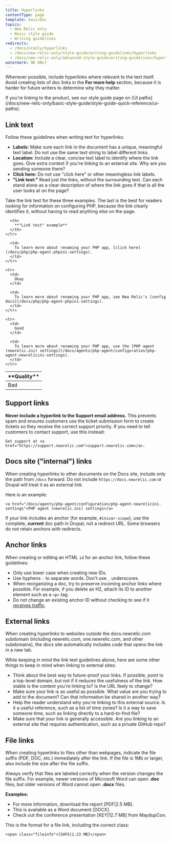 ```yaml
---
title: Hyperlinks
contentType: page
template: basicDoc
topics:
  - New Relic only
  - Basic style guide
  - Writing guidelines
redirects:
  - /docs/nronly/hyperlinks
  - /docs/new-relic-only/style-guide/writing-guidelines/hyperlinks
  - /docs/new-relic-only/advanced-style-guide/writing-guidelines/hyperlinks
watermark: NR ONLY
---
```


Whenever possible, include hyperlinks where relevant to the text itself. Avoid creating lists of doc links in the **For more help** section, because it is harder for future writers to determine why they matter.

<Callout variant="tip">
  If you're linking to the product, see our style guide page on [UI paths](/docs/new-relic-only/basic-style-guide/style-guide-quick-reference/ui-paths).
</Callout>

## Link text

Follow these guidelines when writing text for hyperlinks:

* **Labels:** Make sure each link in the document has a unique, meaningful text label. Do not use the same text string to label different links.
* **Location:** Include a clear, concise text label to identify where the link goes. Give extra context if you're linking to an external site. Why are you sending someone there?
* **Click here:** Do not use "click here" or other meaningless link labels.
* **"Link test:"** Read just the links, without the surrounding text. Can each stand alone as a clear description of where the link goes if that is all the user looks at on the page?

Take the link test for these three examples. The last is the best for readers looking for information on configuring PHP, because the link clearly identifies it, without having to read anything else on the page.

<Table>
  <thead>
    <tr>
      <th width={100}>
        **Quality**
      </th>

      <th>
        **"Link test" example**
      </th>
    </tr>
  </thead>

  <tbody>
    <tr>
      <td>
        Bad
      </td>

      <td>
        To learn more about renaming your PHP app, [click here](/docs/php/php-agent-phpini-settings).
      </td>
    </tr>

    <tr>
      <td>
        Okay
      </td>

      <td>
        To learn more about renaming your PHP app, see New Relic's [config docs](/docs/php/php-agent-phpini-settings).
      </td>
    </tr>

    <tr>
      <td>
        Good
      </td>

      <td>
        To learn more about renaming your PHP app, use the [PHP agent (newrelic.ini) settings](/docs/agents/php-agent/configuration/php-agent-newrelicini-settings).
      </td>
    </tr>
  </tbody>
</Table>

## Support links

**Never include a hyperlink to the Support email address.** This prevents spam and ensures customers use the ticket submission form to create tickets so they receive the correct support priority. If you need to tell customers to contact support, use this instead:

```
Get support at <a href="https://support.newrelic.com">support.newrelic.com</a>.
```

## Docs site ("internal") links

When creating hyperlinks to other documents on the Docs site, include only the path from `/docs` forward. Do not include `https://docs.newrelic.com` or Drupal will treat it as an external link.

Here is an example:

```
<a href="/docs/agents/php-agent/configuration/php-agent-newrelicini-settings">PHP agent (newrelic.ini) settings</a>
```

If your link includes an anchor (for example, `#inivar-scope`), use the complete, **current** doc path in Drupal, not a redirect URL. Some browsers do not retain anchors with redirects.

## Anchor links

When creating or editing an HTML `id` for an anchor link, follow these guidelines:

* Only use lower case when creating new IDs.
* Use hyphens `-` to separate words. Don't use `_` underscores.
* When reorganizing a doc, try to preserve incoming anchor links where possible. For example, if you delete an H2, attach its ID to another element such as a `<p>` tag.
* Do not change an existing anchor ID without checking to see if it [receives traffic](https://insights.newrelic.com/accounts/727059/dashboards/142572).

## External links

When creating hyperlinks to websites outside the docs.newrelic.com subdomain (including newrelic.com, one.newrelic.com, and other subdomains), the docs site automatically includes code that opens the link in a new tab.

While keeping in mind the link text guidelines above, here are some other things to keep in mind when linking to external sites:

* Think about the best way to future-proof your links. If possible, point to a top-level domain, but not if it reduces the usefulness of the link. How stable is the content you're linking to? Is the URL likely to change?
* Make sure your link is as useful as possible. What value are you trying to add to the document? Can that information be shared in another way?
* Help the reader understand why you're linking to this external source. Is it a useful reference, such as a list of time zones? Is it a way to save someone time, such as linking directly to a hard-to-find file?
* Make sure that your link is generally accessible. Are you linking to an external site that requires authentication, such as a private GitHub repo?

## File links

When creating hyperlinks to files other than webpages, indicate the file suffix (PDF, DOC, etc.) immediately after the link. If the file is 1Mb or larger, also include the size after the file suffix.

Always verify that files are labeled correctly when the version changes the file suffix. For example, newer versions of Microsoft Word can open **.doc** files, but older versions of Word cannot open **.docx** files.

**Examples:**

* For more information, download the report \[PDF|2.5 MB].
* This is available as a Word document \[DOCX].
* Check out the conference presentation \[KEY|12.7 MB] from MaydupCon.

This is the format for a file link, including the correct class:

```
<span class="fileinfo">[SUFX|1.23 MB]</span>
```
